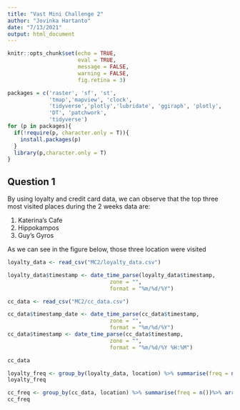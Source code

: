 ```yaml
---
title: "Vast Mini Challenge 2"
author: "Jovinka Hartanto"
date: "7/13/2021"
output: html_document
---
```


```r
knitr::opts_chunk$set(echo = TRUE, 
                      eval = TRUE,
                      message = FALSE,
                      warning = FALSE,
                      fig.retina = 3)
```

```r
packages = c('raster', 'sf', 'st',
             'tmap','mapview', 'clock', 
             'tidyverse','plotly','lubridate', 'ggiraph', 'plotly', 
             'DT', 'patchwork',
             'tidyverse')
for (p in packages){
  if(!require(p, character.only = T)){
    install.packages(p)
  }
  library(p,character.only = T)
}

```

## Question 1

By using loyalty and credit card data, we can observe that the top three most visited places during the 2 weeks data are:

1. Katerina's Cafe
2. Hippokampos
3. Guy's Gyros

As we can see in the figure below, those three location were visited 

```r
loyalty_data <- read_csv("MC2/loyalty_data.csv")

loyalty_data$timestamp <- date_time_parse(loyalty_data$timestamp,
                                zone = "",
                                format = "%m/%d/%Y")

cc_data <- read_csv("MC2/cc_data.csv")

cc_data$timestamp_date <- date_time_parse(cc_data$timestamp,
                                zone = "",
                                format = "%m/%d/%Y")
cc_data$timestamp <- date_time_parse(cc_data$timestamp,
                                zone = "",
                                format = "%m/%d/%Y %H:%M")

cc_data


```

``` r

loyalty_freq <- group_by(loyalty_data, location) %>% summarise(freq = n())%>% arrange(desc(freq))
loyalty_freq

```

```r
cc_freq <- group_by(cc_data, location) %>% summarise(freq = n())%>% arrange(desc(freq))
cc_freq


```